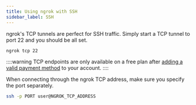 ```yaml
---
title: Using ngrok with SSH
sidebar_label: SSH
---
```


ngrok's TCP tunnels are perfect for SSH traffic. Simply start a TCP tunnel to port 22 and you should be all set.

```sh
ngrok tcp 22
```

::::warning
TCP endpoints are only available on a free plan after [adding a valid payment method](https://dashboard.ngrok.com/settings#id-verification) to your account.
::::

When connecting through the ngrok TCP address, make sure you specify the port separately.

```sh
ssh -p PORT user@NGROK_TCP_ADDRESS
```


